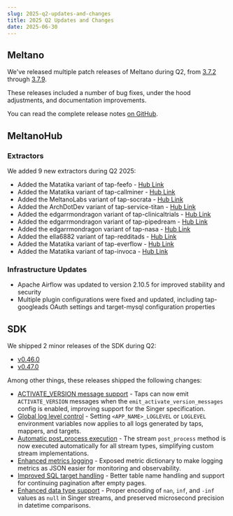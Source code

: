 ```yaml
---
slug: 2025-q2-updates-and-changes
title: 2025 Q2 Updates and Changes
date: 2025-06-30
---
```


## Meltano

We've released multiple patch releases of Meltano during Q2, from [3.7.2](https://github.com/meltano/meltano/releases/tag/v3.7.2) through [3.7.9](https://github.com/meltano/meltano/releases/tag/v3.7.9).

These releases included a number of bug fixes, under the hood adjustments, and documentation improvements.

You can read the complete release notes [on GitHub](https://github.com/meltano/meltano/releases/).

## MeltanoHub

### Extractors

We added 9 new extractors during Q2 2025:

* Added the Matatika variant of tap-feefo - [Hub Link](https://hub.meltano.com/extractors/tap-feefo--matatika/)
* Added the Matatika variant of tap-callminer - [Hub Link](https://hub.meltano.com/extractors/tap-callminer--matatika/)
* Added the MeltanoLabs variant of tap-socrata - [Hub Link](https://hub.meltano.com/extractors/tap-socrata--meltanolabs/)
* Added the ArchDotDev variant of tap-service-titan - [Hub Link](https://hub.meltano.com/extractors/tap-service-titan--archdotdev/)
* Added the edgarrmondragon variant of tap-clinicaltrials - [Hub Link](https://hub.meltano.com/extractors/tap-clinicaltrials/)
* Added the edgarrmondragon variant of tap-pipedream - [Hub Link](https://hub.meltano.com/extractors/tap-pipedream/)
* Added the edgarrmondragon variant of tap-nasa - [Hub Link](https://hub.meltano.com/extractors/tap-nasa/)
* Added the ella6882 variant of tap-redditads - [Hub Link](https://hub.meltano.com/extractors/tap-redditads--ella6882/)
* Added the Matatika variant of tap-everflow - [Hub Link](https://hub.meltano.com/extractors/tap-everflow--matatika/)
* Added the Matatika variant of tap-invoca - [Hub Link](https://hub.meltano.com/extractors/tap-invoca--matatika/)

### Infrastructure Updates

* Apache Airflow was updated to version 2.10.5 for improved stability and security
* Multiple plugin configurations were fixed and updated, including tap-googleads OAuth settings and target-mysql configuration properties

## SDK

We shipped 2 minor releases of the SDK during Q2:

* [v0.46.0](https://github.com/meltano/sdk/releases/tag/v0.46.0)
* [v0.47.0](https://github.com/meltano/sdk/releases/tag/v0.47.0)

Among other things, these releases shipped the following changes:

* [ACTIVATE_VERSION message support](https://github.com/meltano/sdk/releases/tag/v0.47.0) - Taps can now emit `ACTIVATE_VERSION` messages when the `emit_activate_version_messages` config is enabled, improving support for the Singer specification.
* [Global log level control](https://github.com/meltano/sdk/releases/tag/v0.47.0) - Setting `<APP_NAME>_LOGLEVEL` or `LOGLEVEL` environment variables now applies to all logs generated by taps, mappers, and targets.
* [Automatic post_process execution](https://github.com/meltano/sdk/releases/tag/v0.47.0) - The stream `post_process` method is now executed automatically for all stream types, simplifying custom stream implementations.
* [Enhanced metrics logging](https://github.com/meltano/sdk/releases/tag/v0.46.0) - Exposed metric dictionary to make logging metrics as JSON easier for monitoring and observability.
* [Improved SQL target handling](https://github.com/meltano/sdk/releases/tag/v0.46.0) - Better table name handling and support for continuing pagination after empty pages.
* [Enhanced data type support](https://github.com/meltano/sdk/releases/tag/v0.46.0) - Proper encoding of `nan`, `inf`, and `-inf` values as `null` in Singer streams, and preserved microsecond precision in datetime comparisons.
